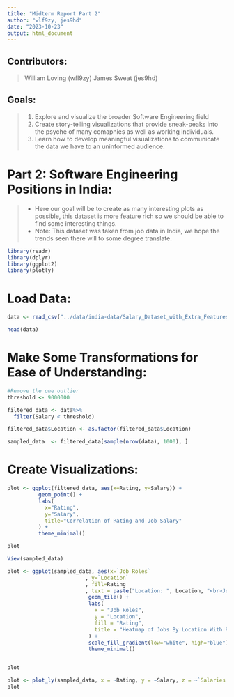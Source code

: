 ```yaml
---
title: "Midterm Report Part 2"
author: "wlf9zy, jes9hd"
date: "2023-10-23"
output: html_document
---
```


## **Contributors:**
> William Loving (wfl9zy)
> James Sweat (jes9hd)

## **Goals:**
> 1. Explore and visualize the broader Software Engineering field
> 2. Create story-telling visualizations that provide sneak-peaks into the psyche of many comapnies as well as working individuals.
> 3. Learn how to develop meaningful visualizations to communicate the data we have to an uninformed audience.
  
# **Part 2: Software Engineering Positions in India:**
> - Here our goal will be to create as many interesting plots as possible, this dataset is more feature rich so we should be able to find some interesting things.
> - Note: This dataset was taken from job data in India, we hope the trends seen there will to some degree translate.

```r
library(readr)
library(dplyr)
library(ggplot2)
library(plotly)
```

# Load Data: 

```r
data <- read_csv("../data/india-data/Salary_Dataset_with_Extra_Features.csv")

head(data)

```

# Make Some Transformations for Ease of Understanding:

```r

#Remove the one outlier
threshold <- 9000000

filtered_data <- data%>%
  filter(Salary < threshold)

filtered_data$Location <- as.factor(filtered_data$Location)

sampled_data  <- filtered_data[sample(nrow(data), 1000), ]


```

# Create Visualizations: 

```r

plot <- ggplot(filtered_data, aes(x=Rating, y=Salary)) +
          geom_point() + 
          labs(
            x="Rating",
            y="Salary",
            title="Correlation of Rating and Job Salary"
          ) + 
          theme_minimal()

plot
```





```r

View(sampled_data)

plot <- ggplot(sampled_data, aes(x=`Job Roles`
                         , y=`Location`
                         , fill=Rating
                         , text = paste("Location: ", Location, "<br>Job Role: ", `Job Roles`, "<br>Rating: ", Rating))) +
                          geom_tile() + 
                          labs(
                            x = "Job Roles",
                            y = "Location",
                            fill = "Rating",
                            title = "Heatmap of Jobs By Location With Ratings"
                          ) + 
                          scale_fill_gradient(low="white", high="blue") + 
                          theme_minimal()


plot
```



```r

plot <- plot_ly(sampled_data, x = ~Rating, y = ~Salary, z = ~`Salaries Reported`, color=~Location, type = "scatter3d", mode = "markers")
plot

```